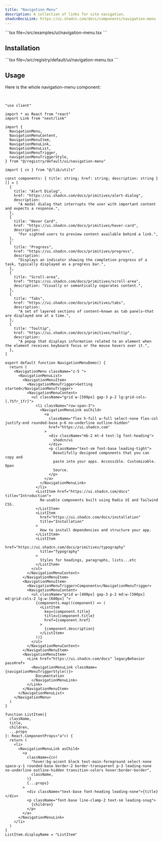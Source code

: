 ```yaml
---
title: "Navigation Menu"
description: A collection of links for site navigation.
shadcnDocsLink: https://ui.shadcn.com/docs/components/navigation-menu
---
```


<ComponentPreview component="navigation-menu">
  ```tsx file=<rootDir>/src/examples/ui/navigation-menu.tsx
  ```
</ComponentPreview>

## Installation

<Installation component="navigation-menu">
  ```tsx file=<rootDir>/src/registry/default/ui/navigation-menu.tsx
  ```
</Installation>

## Usage

Here is the whole navigation-menu component:

<br />

```tsx
"use client"

import * as React from "react"
import Link from "next/link"

import {
  NavigationMenu,
  NavigationMenuContent,
  NavigationMenuItem,
  NavigationMenuLink,
  NavigationMenuList,
  NavigationMenuTrigger,
  navigationMenuTriggerStyle,
} from "@/registry/default/ui/navigation-menu"

import { cn } from "@/lib/utils"

const components: { title: string; href: string; description: string }[] = [
  {
    title: "Alert Dialog",
    href: "https://ui.shadcn.com/docs/primitives/alert-dialog",
    description:
      "A modal dialog that interrupts the user with important content and expects a response.",
  },
  {
    title: "Hover Card",
    href: "https://ui.shadcn.com/docs/primitives/hover-card",
    description:
      "For sighted users to preview content available behind a link.",
  },
  {
    title: "Progress",
    href: "https://ui.shadcn.com/docs/primitives/progress",
    description:
      "Displays an indicator showing the completion progress of a task, typically displayed as a progress bar.",
  },
  {
    title: "Scroll-area",
    href: "https://ui.shadcn.com/docs/primitives/scroll-area",
    description: "Visually or semantically separates content.",
  },
  {
    title: "Tabs",
    href: "https://ui.shadcn.com/docs/primitives/tabs",
    description:
      "A set of layered sections of content—known as tab panels—that are displayed one at a time.",
  },
  {
    title: "Tooltip",
    href: "https://ui.shadcn.com/docs/primitives/tooltip",
    description:
      "A popup that displays information related to an element when the element receives keyboard focus or the mouse hovers over it.",
  },
]

export default function NavigationMenuDemo() {
  return (
    <NavigationMenu className="z-5 ">
      <NavigationMenuList>
        <NavigationMenuItem>
          <NavigationMenuTrigger>Getting started</NavigationMenuTrigger>
          <NavigationMenuContent>
            <ul className="grid w-[500px] gap-3 p-2 lg:grid-cols-[.75fr_1fr]">
              <li className="row-span-3">
                <NavigationMenuLink asChild>
                  <a
                    className="flex h-full w-full select-none flex-col justify-end rounded-base p-6 no-underline outline-hidden"
                    href="https://ui.shadcn.com"
                  >
                    <div className="mb-2 mt-4 text-lg font-heading">
                      shadcn/ui
                    </div>
                    <p className="text-sm font-base leading-tight">
                      Beautifully designed components that you can copy and
                      paste into your apps. Accessible. Customizable. Open
                      Source.
                    </p>
                  </a>
                </NavigationMenuLink>
              </li>
              <ListItem href="https://ui.shadcn.com/docs" title="Introduction">
                Re-usable components built using Radix UI and Tailwind CSS.
              </ListItem>
              <ListItem
                href="https://ui.shadcn.com/docs/installation"
                title="Installation"
              >
                How to install dependencies and structure your app.
              </ListItem>
              <ListItem
                href="https://ui.shadcn.com/docs/primitives/typography"
                title="Typography"
              >
                Styles for headings, paragraphs, lists...etc
              </ListItem>
            </ul>
          </NavigationMenuContent>
        </NavigationMenuItem>
        <NavigationMenuItem>
          <NavigationMenuTrigger>Components</NavigationMenuTrigger>
          <NavigationMenuContent>
            <ul className="grid w-[400px] gap-3 p-2 md:w-[500px] md:grid-cols-2 lg:w-[600px] ">
              {components.map((component) => (
                <ListItem
                  key={component.title}
                  title={component.title}
                  href={component.href}
                >
                  {component.description}
                </ListItem>
              ))}
            </ul>
          </NavigationMenuContent>
        </NavigationMenuItem>
        <NavigationMenuItem>
          <Link href="https://ui.shadcn.com/docs" legacyBehavior passHref>
            <NavigationMenuLink className={navigationMenuTriggerStyle()}>
              Documentation
            </NavigationMenuLink>
          </Link>
        </NavigationMenuItem>
      </NavigationMenuList>
    </NavigationMenu>
  )
}

function ListItem({
  className,
  title,
  children,
  ...props
}: React.ComponentProps<"a">) {
  return (
    <li>
      <NavigationMenuLink asChild>
        <a
          className={cn(
            "hover:bg-accent block text-main-foreground select-none space-y-1 rounded-base border-2 border-transparent p-3 leading-none no-underline outline-hidden transition-colors hover:border-border",
            className,
          )}
          {...props}
        >
          <div className="text-base font-heading leading-none">{title}</div>
          <p className="font-base line-clamp-2 text-sm leading-snug">
            {children}
          </p>
        </a>
      </NavigationMenuLink>
    </li>
  )
}
ListItem.displayName = "ListItem"
```